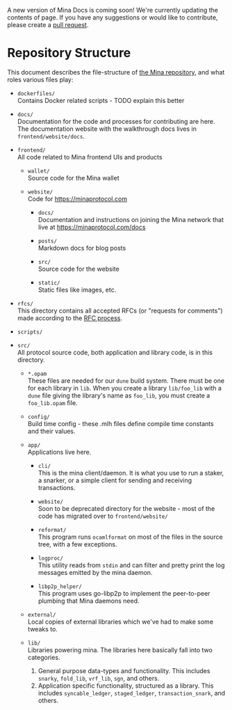 
<Alert kind="note">

A new version of Mina Docs is coming soon! We're currently updating the contents of page. If you have any suggestions or would like to contribute, please create a [pull request](https://github.com/MinaProtocol/docs).

</Alert>

# Repository Structure

This document describes the file-structure of [the Mina repository](https://github.com/minaprotocol/mina), and what roles various
files play:

- `dockerfiles/`  
   Contains Docker related scripts - TODO explain this better

- `docs/`  
   Documentation for the code and processes for contributing are here. The documentation website with the walkthrough docs lives in `frontend/website/docs`.

- `frontend/`  
   All code related to Mina frontend UIs and products

  - `wallet/`  
     Source code for the Mina wallet

  - `website/`  
     Code for https://minaprotocol.com

    - `docs/`  
       Documentation and instructions on joining the Mina network that live at https://minaprotocol.com/docs

    - `posts/`  
       Markdown docs for blog posts

    - `src/`  
       Source code for the website

    - `static/`  
       Static files like images, etc.

- `rfcs/`  
   This directory contains all accepted RFCs (or "requests for comments") made according to the [RFC process](https://github.com/MinaProtocol/mina/blob/master/CONTRIBUTING.md#rfcs).

- `scripts/`

- `src/`  
   All protocol source code, both application and library code, is in this directory.

  - `*.opam`  
     These files are needed for our `dune` build system. There must be one for each
    library in `lib`. When you create a library `lib/foo_lib` with a `dune` file giving
    the library's name as `foo_lib`, you must create a `foo_lib.opam` file.

  - `config/`  
     Build time config - these .mlh files define compile time constants and their values.

  - `app/`  
     Applications live here.

    - `cli/`  
       This is the mina client/daemon. It is what you use to run a staker, a snarker, or a simple client for sending and receiving transactions.

    - `website/`  
       Soon to be deprecated directory for the website - most of the code has migrated over to `frontend/website/`

    - `reformat/`  
       This program runs `ocamlformat` on most of the files in the source tree, with a few exceptions.

    - `logproc/`  
       This utility reads from `stdin` and can filter and pretty print the log messages emitted by the mina daemon.

    - `libp2p_helper/`  
       This program uses go-libp2p to implement the peer-to-peer plumbing that Mina daemons need.

  - `external/`  
     Local copies of external libraries which we've had to make some tweaks to.

  - `lib/`  
     Libraries powering mina.
    The libraries here basically fall into two categories.
    1. General purpose data-types and functionality. This includes `snarky`, `fold_lib`, `vrf_lib`, `sgn`, and others.
    2. Application specific functionality, structured as a library. This includes `syncable_ledger`, `staged_ledger`, `transaction_snark`, and others.

